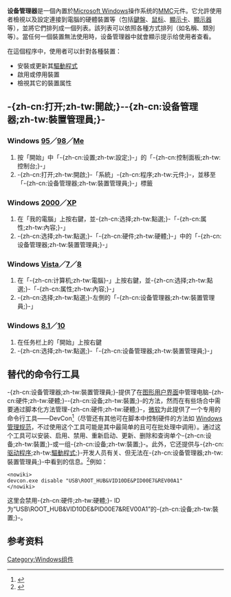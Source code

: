 {{noteTA
|G1=IT
|G2=Windows
}}
{{Infobox software
| name             = 设备管理器
| logo             =
| logo_size        =
| screenshot       = Windows_10设备管理器.PNG
| screenshot size  = 250px
| caption          = [[Windows_10|Windows 10]]中的设备管理器
| included with    = [[Windows_95|Windows 95]], [[Windows_98|Windows 98]], [[Windows_2000|2000]], [[Windows_Me|Me]], [[Windows_XP|XP]], [[Windows_Server_2003|Server 2003]], [[Windows_Vista|Vista]], [[Windows_Server_2008|Server 2008]], [[Windows_7|Windows 7]], [[Windows_Server_2008_R2|Server 2008 R2]], [[Windows_8|Windows 8]], [[Windows_10|Windows 10]]
| developer        = [[微軟|微軟]]
| released         = {{Start date|1995|08|24}}
| operating system = [[Microsoft_Windows|Microsoft Windows]]
| license          = [[專有軟體|專有]][[商業軟體|商業軟體]]
}}
'''设备管理器'''是一個內置於[[Microsoft_Windows|Microsoft Windows]]操作系统的[[微軟管理控制台|MMC]]元件。它允許使用者檢視以及設定連接到電腦的硬體裝置等（包括[[鍵盤|鍵盤]]、[[鼠标|鼠标]]、[[顯示卡|顯示卡]]、[[显示器|顯示器]]等），並將它們排列成一個列表。該列表可以依照各種方式排列（如名稱、類別等）。當任何一個裝置無法使用時，设备管理器中就會顯示提示给使用者查看。

在這個程序中，使用者可以針對各種裝置：

*安裝或更新其[[驅動程式|驅動程式]]
*啟用或停用裝置
*檢視其它的裝置属性

==-{zh-cn:打开;zh-tw:開啟;}--{zh-cn:设备管理器;zh-tw:裝置管理員;}-==
===Windows [[Windows_95|95]]／[[Windows_98|98]]／[[Windows_Me|Me]]===
#按「開始」中「-{zh-cn:设置;zh-tw:設定;}-」的「-{zh-cn:控制面板;zh-tw:控制台;}-」
#-{zh-cn:打开;zh-tw:開啟;}-「系統」-{zh-cn:程序;zh-tw:元件;}-，並移至「-{zh-cn:设备管理器;zh-tw:裝置管理員;}-」標籤
===Windows [[Windows_2000|2000]]／[[Windows_XP|XP]]===
#在「我的電腦」上按右鍵，並-{zh-cn:选择;zh-tw:點選;}-「-{zh-cn:属性;zh-tw:內容;}-」
#-{zh-cn:选择;zh-tw:點選;}-「-{zh-cn:硬件;zh-tw:硬體;}-」中的「-{zh-cn:设备管理器;zh-tw:裝置管理員;}-」
===Windows [[Windows_Vista|Vista]]／[[Windows_7|7]]／[[Windows_8|8]]===
#在「-{zh-cn:计算机;zh-tw:電腦}-」上按右鍵，並-{zh-cn:选择;zh-tw:點選;}-「-{zh-cn:属性;zh-tw:內容;}-」
#-{zh-cn:选择;zh-tw:點選;}-左側的「-{zh-cn:设备管理器;zh-tw:裝置管理員;}-」

===Windows [[Windows_8.1|8.1]]／[[Windows_10|10]]===
#在任务栏上的「開始」上按右鍵
#-{zh-cn:选择;zh-tw:點選;}-「-{zh-cn:设备管理器;zh-tw:裝置管理員;}-」

== 替代的命令行工具 ==
-{zh-cn:设备管理器;zh-tw:裝置管理員;}-提供了在[[GUI|图形用户界面]]中管理电脑-{zh-cn:硬件;zh-tw:硬體;}--{zh-cn:设备;zh-tw:裝置;}-的方法，然而在有些场合中需要通过脚本化方法管理-{zh-cn:硬件;zh-tw:硬體;}-，[[微软|微软]]为此提供了一个专用的命令行工具——DevCon<ref>{{cite web | url=http://support.microsoft.com/kb/311272/zh-cn | title=DevCon 命令行实用工具可替代-{zh-cn:设备管理器;zh-tw:裝置管理員;}- | publisher=microsoft.com | date=2007-12-21 | accessdate=2014-03-05}}</ref>（尽管还有其他可在脚本中控制硬件的方法如 [[Windows管理规范|Windows管理规范]]，不过使用这个工具可能是其中最简单的且可在批处理中调用）。通过这个工具可以安装、启用、禁用、重新启动、更新、删除和查询单个-{zh-cn:设备;zh-tw:裝置;}-或一组-{zh-cn:设备;zh-tw:裝置;}-。此外，它还提供与-{zh-cn:[[驱动程序|驱动程序]];zh-tw:[[驅動程式|驅動程式]];}-开发人员有关、但无法在-{zh-cn:设备管理器;zh-tw:裝置管理員;}-中看到的信息。<ref>{{cite web | url=http://msdn.microsoft.com/en-us/library/windows/hardware/ff544707 | title=Windows Device Console (Devcon.exe) | publisher=microsoft.com | accessdate=2014-03-05 | archive-date=2015-04-03 | archive-url=https://web.archive.org/web/20150403103657/https://msdn.microsoft.com/en-us/library/windows/hardware/ff544707 | dead-url=no }}</ref>例如：
<pre><nowiki>
devcon.exe disable "USB\ROOT_HUB&VID10DE&PID00E7&REV00A1"
</nowiki></pre>
这里会禁用-{zh-cn:硬件;zh-tw:硬體;}- ID 为“USB\ROOT_HUB&VID10DE&PID00E7&REV00A1”的-{zh-cn:设备;zh-tw:裝置;}-。

== 参考资料 ==
{{Reflist}}

{{視窗應用程式}}

[[Category:Windows组件|Category:Windows组件]]